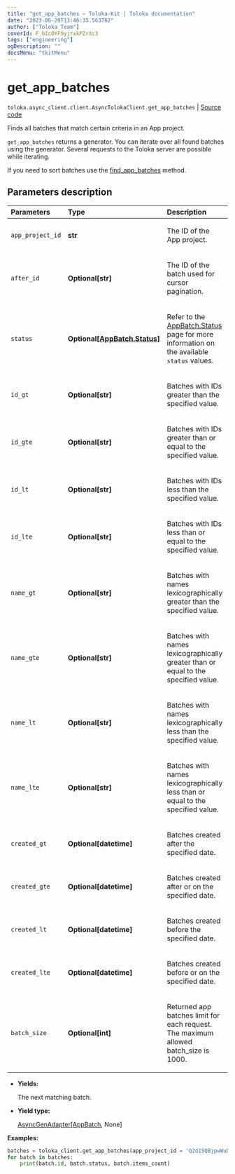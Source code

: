 ```yaml
---
title: "get_app_batches — Toloka-Kit | Toloka documentation"
date: "2023-06-20T13:46:35.563762"
author: ["Toloka Team"]
coverId: F_bIcOYF9yjrxkPZrXc3
tags: ["engineering"]
ogDescription: ""
docsMenu: "tkitMenu"
---
```


# get_app_batches

`toloka.async_client.client.AsyncTolokaClient.get_app_batches` | [Source code](https://github.com/Toloka/toloka-kit/blob/v1.2.0/src/client/__init__.py#L0)

Finds all batches that match certain criteria in an App project.

`get_app_batches` returns a generator. You can iterate over all found batches using the generator. Several requests to the Toloka server are possible while iterating.

If you need to sort batches use the [find_app_batches](/docs/toloka-kit/reference/toloka.client.TolokaClient.find_app_batches) method.

## Parameters description

| Parameters | Type | Description |
| :----------| :----| :-----------|
`app_project_id`|**str**|<p>The ID of the App project.</p>
`after_id`|**Optional\[str\]**|<p>The ID of the batch used for cursor pagination.</p>
`status`|**Optional\[[AppBatch.Status](/docs/toloka-kit/reference/toloka.client.app.AppBatch.Status)\]**|<p>Refer to the [AppBatch.Status](/docs/toloka-kit/reference/toloka.client.app.AppBatch.Status) page for more information on the available `status` values.</p>
`id_gt`|**Optional\[str\]**|<p>Batches with IDs greater than the specified value.</p>
`id_gte`|**Optional\[str\]**|<p>Batches with IDs greater than or equal to the specified value.</p>
`id_lt`|**Optional\[str\]**|<p>Batches with IDs less than the specified value.</p>
`id_lte`|**Optional\[str\]**|<p>Batches with IDs less than or equal to the specified value.</p>
`name_gt`|**Optional\[str\]**|<p>Batches with names lexicographically greater than the specified value.</p>
`name_gte`|**Optional\[str\]**|<p>Batches with names lexicographically greater than or equal to the specified value.</p>
`name_lt`|**Optional\[str\]**|<p>Batches with names lexicographically less than the specified value.</p>
`name_lte`|**Optional\[str\]**|<p>Batches with names lexicographically less than or equal to the specified value.</p>
`created_gt`|**Optional\[datetime\]**|<p>Batches created after the specified date.</p>
`created_gte`|**Optional\[datetime\]**|<p>Batches created after or on the specified date.</p>
`created_lt`|**Optional\[datetime\]**|<p>Batches created before the specified date.</p>
`created_lte`|**Optional\[datetime\]**|<p>Batches created before or on the specified date.</p>
`batch_size`|**Optional\[int\]**|<p>Returned app batches limit for each request. The maximum allowed batch_size is 1000.</p>

* **Yields:**

  The next matching batch.

* **Yield type:**

  [AsyncGenAdapter](/docs/toloka-kit/reference/toloka.util.async_utils.AsyncGenAdapter)\[[AppBatch](/docs/toloka-kit/reference/toloka.client.app.AppBatch), None\]

**Examples:**

```python
batches = toloka_client.get_app_batches(app_project_id = 'Q2d15QBjpwWuDz8Z321g', status = 'NEW')
for batch in batches:
    print(batch.id, batch.status, batch.items_count)
```